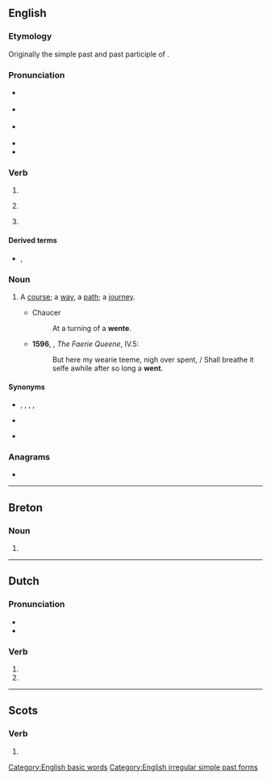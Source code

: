 ==English==

===Etymology===
Originally the simple past and past participle of {{m|en|wend}}.

===Pronunciation===
* {{a|UK}} {{IPA|/wɛnt/|lang=en}}
* {{a|US}} {{IPA|/wɛnt/|[wɛnʔ(t̚)]|lang=en}}
* {{a|Australia|New Zealand}} {{IPA|/went/|lang=en}}
* {{audio|en-us-went.ogg|Audio (US)|lang=en}}
* {{rhymes|ɛnt|lang=en}}

===Verb===
{{head|en|verb form}}

# {{en-simple past of|go}}
# {{lb|en|nonstandard}} {{past participle of|go|lang=en}}
# {{lb|en|archaic}} {{en-past of|wend}}

====Derived terms====
* {{l|en|wentest}}, {{l|en|wenteth}} {{qualifier|both archaic}}

===Noun===
{{en-noun}}

# {{lb|en|obsolete}} A [[course]]; a [[way]], a [[path]]; a [[journey]].
#* Chaucer
#*: At a turning of a '''wente'''.
#* '''1596''', {{w|Edmund Spenser}}, ''The Faerie Queene'', IV.5:
#*: But here my wearie teeme, nigh over spent, / Shall breathe it selfe awhile after so long a '''went'''.

====Synonyms====
* {{sense|simple past}} {{l|en|gaed}}, {{l|en|eode}}, {{l|en|yead}}, {{l|en|yede}}, {{l|en|yode}}
* {{sense|past participle}} {{l|en|gone}}
* {{sense|wend}} {{l|en|wended}}

===Anagrams===
* {{anagrams|en|a=entw|newt}}

[[Category:English basic words]]
[[Category:English irregular simple past forms]]

----

==Breton==

===Noun===
{{head|br|mutated noun}}

# {{soft mutation of|gwent|lang=br}}

----

==Dutch==

===Pronunciation===
* {{audio|Nl-went.ogg|Audio|lang=nl}}
* {{rhymes|ɛnt|lang=nl}}

===Verb===
{{nl-verb-form}}

# {{nl-verb form of|p=23|n=sg|t=pres|m=ind|wennen}}
# {{nl-verb form of|n=pl|m=imp|wennen}}

----

==Scots==

===Verb===
{{head|sco|verb form}}

# {{sco-simple past of|gan}}